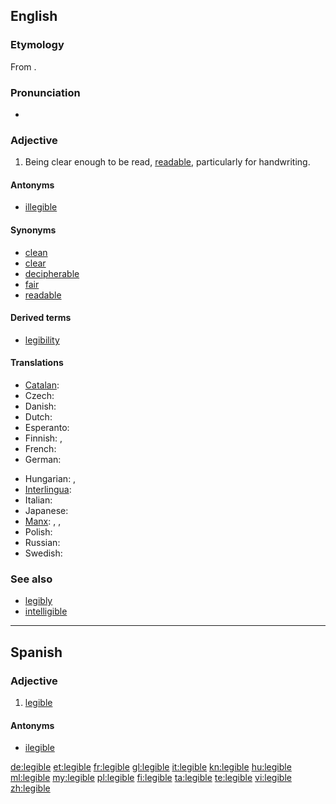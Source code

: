 ==English==

===Etymology===
From {{etyl|LL.}} {{term|legibilis||that can be read}}.

===Pronunciation===
* {{IPA|/ˈlɛʤəbl/}}

===Adjective===
{{en-adj}}

# Being clear enough to be read, [[readable]], particularly for handwriting.

====Antonyms====
* [[illegible]]

====Synonyms====
* [[clean]]
* [[clear]]
* [[decipherable]]
* [[fair]]
* [[readable]]

====Derived terms====
* [[legibility]]

====Translations====
{{trans-top|being clear enough to be read, readable, particularly for handwriting}}
* [[Catalan]]: {{t-|ca|legible}}
* Czech: {{t-|cs|čitelný|m}}
* Danish: {{t|da|læselig}}
* Dutch: {{t-|nl|leesbaar}}
* Esperanto: {{t-|eo|legebla|xs=Esperanto}}
* Finnish: {{t-|fi|luettava}}, {{t-|fi|lukukelpoinen}}
* French: {{t+|fr|lisible}}
* German: {{t+|de|leserlich}}
{{trans-mid}}
* Hungarian: {{t+|hu|olvasható}}, {{t|hu|elolvasható}}
* [[Interlingua]]: {{t|ia|legible}}
* Italian: {{t-|it|leggibile}}
* Japanese: {{t|ja|読みやすい|tr=yomiyasui}}
* [[Manx]]: {{t|gv|so-lhaih}}, {{t|gv|lhaihagh}}, {{t|gv|lhaihoil}}
* Polish: {{t|pl|czytelny|m}}
* Russian: {{t+|ru|разборчивый|tr=razbórčivyj|sc=Cyrl}}
* Swedish: {{t|sv|läsbar}}
{{trans-bottom}}

===See also===
* [[legibly]]
* [[intelligible]]
----

==Spanish==

===Adjective===
{{es-adj}}

# [[legible#English|legible]]

====Antonyms====
* [[ilegible]]

[[de:legible]]
[[et:legible]]
[[fr:legible]]
[[gl:legible]]
[[it:legible]]
[[kn:legible]]
[[hu:legible]]
[[ml:legible]]
[[my:legible]]
[[pl:legible]]
[[fi:legible]]
[[ta:legible]]
[[te:legible]]
[[vi:legible]]
[[zh:legible]]